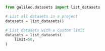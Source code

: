 ```python Python
from galileo.datasets import list_datasets

# List all datasets in a project
datasets = list_datasets()

# List datasets with a custom limit
datasets = list_datasets(
    limit=50,
)
```
